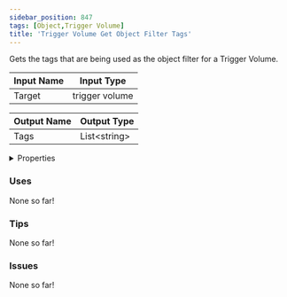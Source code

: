 ```yaml
---
sidebar_position: 847
tags: [Object,Trigger Volume]
title: 'Trigger Volume Get Object Filter Tags'
---
```


Gets the tags that are being used as the object filter for a Trigger Volume.



<IChip uuid="8f42f9b7-87fb-4f4b-9160-a45baf269650"/>

| Input Name | Input Type |
|-----------|-----------|
| Target | trigger volume |

| Output Name | Output Type |
|-----------|-----------|
| Tags | List\<string\> |


<details>
  <summary>Properties</summary>
  <div>
    <div>
    <table>
      <thead>
        <tr>
          <th>Is beta required?</th>
          <th>No</th>
        </tr>
        <tr>
          <th>Is this chip a trolling risk?</th>
          <th>No</th>
        </tr>
        <tr>
          <th>Is this chip a role assignment risk?</th>
          <th>No</th>
        </tr>
        <tr>
          <th>Chip UUID</th>
          <th>8f42f9b7-87fb-4f4b-9160-a45baf269650</th>
        </tr>
        <tr>
          <th>Room availability</th>
          <th>Available everywhere</th>
        </tr>
      </thead>
    </table>
    </div>
  </div>
</details>

### Uses

None so far!

### Tips

None so far!

### Issues

None so far!